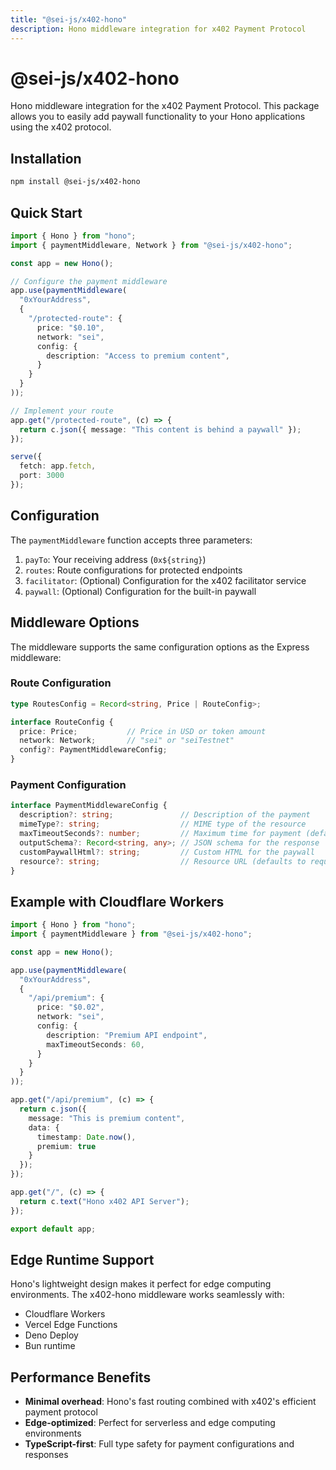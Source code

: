 ```yaml
---
title: "@sei-js/x402-hono"
description: Hono middleware integration for x402 Payment Protocol
---
```


# @sei-js/x402-hono

Hono middleware integration for the x402 Payment Protocol. This package allows you to easily add paywall functionality to your Hono applications using the x402 protocol.

## Installation

```bash
npm install @sei-js/x402-hono
```

## Quick Start

```typescript
import { Hono } from "hono";
import { paymentMiddleware, Network } from "@sei-js/x402-hono";

const app = new Hono();

// Configure the payment middleware
app.use(paymentMiddleware(
  "0xYourAddress",
  {
    "/protected-route": {
      price: "$0.10",
      network: "sei",
      config: {
        description: "Access to premium content",
      }
    }
  }
));

// Implement your route
app.get("/protected-route", (c) => {
  return c.json({ message: "This content is behind a paywall" });
});

serve({
  fetch: app.fetch,
  port: 3000
});
```

## Configuration

The `paymentMiddleware` function accepts three parameters:

1. `payTo`: Your receiving address (`0x${string}`)
2. `routes`: Route configurations for protected endpoints
3. `facilitator`: (Optional) Configuration for the x402 facilitator service
4. `paywall`: (Optional) Configuration for the built-in paywall

## Middleware Options

The middleware supports the same configuration options as the Express middleware:

### Route Configuration

```typescript
type RoutesConfig = Record<string, Price | RouteConfig>;

interface RouteConfig {
  price: Price;           // Price in USD or token amount
  network: Network;       // "sei" or "seiTestnet"
  config?: PaymentMiddlewareConfig;
}
```

### Payment Configuration

```typescript
interface PaymentMiddlewareConfig {
  description?: string;               // Description of the payment
  mimeType?: string;                  // MIME type of the resource
  maxTimeoutSeconds?: number;         // Maximum time for payment (default: 60)
  outputSchema?: Record<string, any>; // JSON schema for the response
  customPaywallHtml?: string;         // Custom HTML for the paywall
  resource?: string;                  // Resource URL (defaults to request URL)
}
```

## Example with Cloudflare Workers

```typescript
import { Hono } from "hono";
import { paymentMiddleware } from "@sei-js/x402-hono";

const app = new Hono();

app.use(paymentMiddleware(
  "0xYourAddress",
  {
    "/api/premium": {
      price: "$0.02",
      network: "sei",
      config: {
        description: "Premium API endpoint",
        maxTimeoutSeconds: 60,
      }
    }
  }
));

app.get("/api/premium", (c) => {
  return c.json({
    message: "This is premium content",
    data: {
      timestamp: Date.now(),
      premium: true
    }
  });
});

app.get("/", (c) => {
  return c.text("Hono x402 API Server");
});

export default app;
```

## Edge Runtime Support

Hono's lightweight design makes it perfect for edge computing environments. The x402-hono middleware works seamlessly with:

- Cloudflare Workers
- Vercel Edge Functions
- Deno Deploy
- Bun runtime

## Performance Benefits

- **Minimal overhead**: Hono's fast routing combined with x402's efficient payment protocol
- **Edge-optimized**: Perfect for serverless and edge computing environments
- **TypeScript-first**: Full type safety for payment configurations and responses
